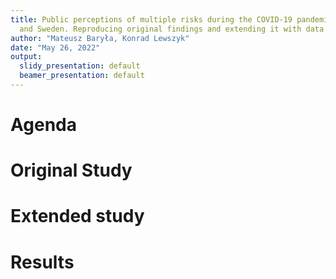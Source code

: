 ```yaml
---
title: Public perceptions of multiple risks during the COVID-19 pandemic in Italy
  and Sweden. Reproducing original findings and extending it with data for Poland.
author: "Mateusz Baryła, Konrad Lewszyk"
date: "May 26, 2022"
output:
  slidy_presentation: default
  beamer_presentation: default
---
```


# Agenda

# Original Study

# Extended study

# Results

